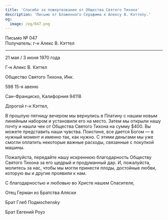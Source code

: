 ```yaml
---
title: 'Спасибо за пожертвование от Общества Святого Тихона'
description: 'Письмо от Блаженного Серафима к Алексу В. Кэттелу.'
og:
  image: /og/047.png
---
```


<div style={{textAlign:'right', fontFamily:'monospace'}}>Письмо № 047</div>
<div style={{textAlign:'left', fontFamily:'monospace'}}>Получатель: г-н Алекс В. Кэттел</div>

---

21 мая / 3 июня 1970 года

Г-н Алекс В. Кэттел

Общество Святого Тихона, Инк.

598 15-я авеню

Сан-Франциско, Калифорния 94118

Дорогой г-н Кэттел,

В прошлую пятницу вечером мы вернулись в Платину с нашим новым линейным набором и установили его на место. Затем мы открыли нашу почту и нашли чек от Общества Святого Тихона на сумму $400. Вы можете представить наши чувства. Поистине, все дается Богом — в нужный момент и именно так, как нужно. С этими деньгами мы уже смогли оплатить некоторые важные расходы, связанные с покупкой машины.

Пожалуйста, передайте нашу искреннюю благодарность Обществу Святого Тихона за его щедрый и продуманный дар. И, пожалуйста, молитесь за нас, чтобы мы могли принести плоды, достойные любви, которую вы и другие проявили к нам.

С благодарностью и любовью во Христе нашем Спасителе,

Отец Герман из Братства Аляски

Брат Глеб Подмосhensky

Брат Евгений Роуз
